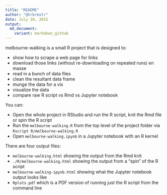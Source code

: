 ```yaml
---
title: "README"
author: "@hrbrmstr"
date: July 10, 2015
output:
  md_document:
    variant: markdown_github
---
```


melbourne-walking is a small R project that is designed to:

- show how to scrape a web page for links
- download those links (without re-downloading on repeated runs) en masse
- read in a bunch of data files
- clean the resultant data frame
- munge the data for a vis 
- visualize the data
- compare raw R script vs Rmd vs Jupyter notebook

You can:

- Open the whole project in RStudio and run the R script, knit the Rmd file or spin the R script
- Run the `melbourne-walking.R` from the top level of the project folder via `Rscript R/melbourne-walking.R`
- Open `melbourne-walking.ipynb` in a Jupyter notebook with an R kernel

There are four output files:

- `melbourne-walking.html` showing the output from the Rmd knit
- `./R/melbourne-walking.html` showing the output from a "spin" of the R script
- `melbourne-walking-ipynb.html` showing what the Jupyter notebook output looks like
- `Rplots.pdf` which is a PDF version of running just the R script from the command line